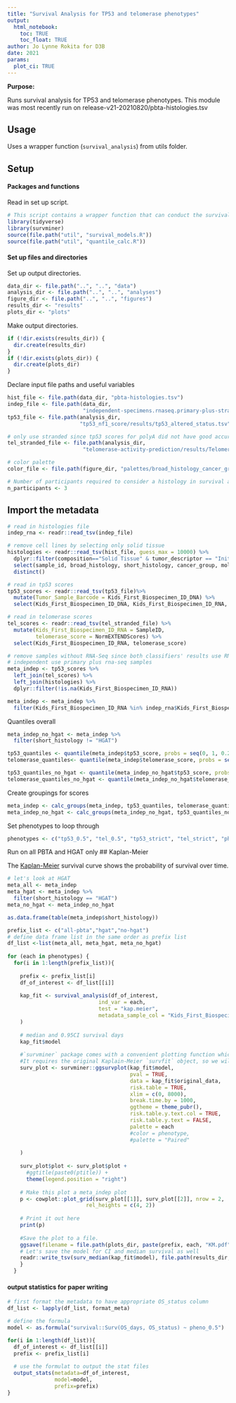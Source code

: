 ```yaml
---
title: "Survival Analysis for TP53 and telomerase phenotypes"
output: 
  html_notebook:
    toc: TRUE
    toc_float: TRUE
author: Jo Lynne Rokita for D3B
date: 2021
params:
  plot_ci: TRUE
---
```

  
  **Purpose:** 
  
  Runs survival analysis for TP53 and telomerase phenotypes. This module was most recently run on release-v21-20210820/pbta-histologies.tsv 

## Usage 

Uses a wrapper function (`survival_analysis`) from utils folder. 

## Setup

#### Packages and functions

Read in set up script.

```r
# This script contains a wrapper function that can conduct the survival analyses
library(tidyverse)
library(survminer)
source(file.path("util", "survival_models.R"))
source(file.path("util", "quantile_calc.R"))

```

#### Set up files and directories

Set up output directories. 

```r
data_dir <- file.path("..", "..", "data")
analysis_dir <- file.path("..", "..", "analyses")
figure_dir <- file.path("..", "..", "figures")
results_dir <- "results"
plots_dir <- "plots"
```

Make output directories.

```r
if (!dir.exists(results_dir)) {
  dir.create(results_dir)
}
if (!dir.exists(plots_dir)) {
  dir.create(plots_dir)
}
```

Declare input file paths and useful variables

```r
hist_file <- file.path(data_dir, "pbta-histologies.tsv")
indep_file <- file.path(data_dir,
                        "independent-specimens.rnaseq.primary-plus-stranded.tsv")
tp53_file <- file.path(analysis_dir, 
                       "tp53_nf1_score/results/tp53_altered_status.tsv")

# only use stranded since tp53 scores for polyA did not have good accuracy
tel_stranded_file <- file.path(analysis_dir,
                        "telomerase-activity-prediction/results/TelomeraseScores_PTBAStranded_FPKM.txt")

# color palette
color_file <- file.path(figure_dir, "palettes/broad_histology_cancer_group_palette.tsv")

# Number of participants required to consider a histology in survival analysis
n_participants <- 3
```

## Import the metadata

```r
# read in histologies file
indep_rna <- readr::read_tsv(indep_file)

# remove cell lines by selecting only solid tissue
histologies <- readr::read_tsv(hist_file, guess_max = 10000) %>%
  dplyr::filter(composition=="Solid Tissue" & tumor_descriptor == "Initial CNS Tumor") %>%
  select(sample_id, broad_histology, short_histology, cancer_group, molecular_subtype, OS_status, OS_days, PFS_days) %>%
  distinct()

# read in tp53 scores
tp53_scores <- readr::read_tsv(tp53_file)%>%
  mutate(Tumor_Sample_Barcode = Kids_First_Biospecimen_ID_DNA) %>%
  select(Kids_First_Biospecimen_ID_DNA, Kids_First_Biospecimen_ID_RNA, sample_id, tp53_score)

# read in telomerase scores
tel_scores <- readr::read_tsv(tel_stranded_file) %>%
  mutate(Kids_First_Biospecimen_ID_RNA = SampleID,
         telomerase_score = NormEXTENDScores) %>%
  select(Kids_First_Biospecimen_ID_RNA, telomerase_score)

# remove samples without RNA-Seq since both classifiers' results use RNA-Seq
# independent use primary plus rna-seq samples
meta_indep <- tp53_scores %>%
  left_join(tel_scores) %>%
  left_join(histologies) %>%
  dplyr::filter(!is.na(Kids_First_Biospecimen_ID_RNA))

meta_indep <- meta_indep %>%
  filter(Kids_First_Biospecimen_ID_RNA %in% indep_rna$Kids_First_Biospecimen_ID)

```

Quantiles overall
```r
meta_indep_no_hgat <- meta_indep %>%
  filter(short_histology != "HGAT")

tp53_quantiles <- quantile(meta_indep$tp53_score, probs = seq(0, 1, 0.25))
telomerase_quantiles<- quantile(meta_indep$telomerase_score, probs = seq(0, 1, 0.25))

tp53_quantiles_no_hgat <- quantile(meta_indep_no_hgat$tp53_score, probs = seq(0, 1, 0.25))
telomerase_quantiles_no_hgat <- quantile(meta_indep_no_hgat$telomerase_score, probs = seq(0, 1, 0.25))
```


Create groupings for scores
```r
meta_indep <- calc_groups(meta_indep, tp53_quantiles, telomerase_quantiles)
meta_indep_no_hgat <- calc_groups(meta_indep_no_hgat, tp53_quantiles_no_hgat, telomerase_quantiles_no_hgat)
```

Set phenotypes to loop through
```r
phenotypes <- c("tp53_0.5", "tel_0.5", "tp53_strict", "tel_strict", "pheno_0.5", "pheno_strict", "pheno_extremes")
```

Run on all PBTA and HGAT only
## Kaplan-Meier

The [Kaplan-Meier](https://www.ncbi.nlm.nih.gov/pmc/articles/PMC3059453/) survival curve shows the probability of survival over time.

```r

# let's look at HGAT
meta_all <- meta_indep
meta_hgat <- meta_indep %>%
  filter(short_histology == "HGAT")
meta_no_hgat <- meta_indep_no_hgat

as.data.frame(table(meta_indep$short_histology))

prefix_list <- c("all-pbta","hgat","no-hgat")
# define data frame list in the same order as prefix list 
df_list <-list(meta_all, meta_hgat, meta_no_hgat)
  
for (each in phenotypes) {
  for(i in 1:length(prefix_list)){
    
    prefix <- prefix_list[i]
    df_of_interest <- df_list[[i]]
    
    kap_fit <- survival_analysis(df_of_interest,
                             ind_var = each,
                             test = "kap.meier",
                             metadata_sample_col = "Kids_First_Biospecimen_ID_RNA"
    )
    
    # median and 0.95CI survival days
    kap_fit$model
    
    #`survminer` package comes with a convenient plotting function which uses `ggplot2` arguments. 
    #It requires the original Kaplain-Meier `survfit` object, so we will extract that with `$model`.
    surv_plot <- survminer::ggsurvplot(kap_fit$model,
                                       pval = TRUE,
                                       data = kap_fit$original_data,
                                       risk.table = TRUE,
                                       xlim = c(0, 8000),
                                       break.time.by = 1000,
                                       ggtheme = theme_pubr(),
                                       risk.table.y.text.col = TRUE,
                                       risk.table.y.text = FALSE,
                                       palette = each
                                       #color = phenotype,
                                       #palette = "Paired"
    
    )
    
    surv_plot$plot <- surv_plot$plot +
      #ggtitle(paste0(ptitle)) +
      theme(legend.position = "right")
    
    # Make this plot a meta_indep plot
    p <- cowplot::plot_grid(surv_plot[[1]], surv_plot[[2]], nrow = 2,
                         rel_heights = c(4, 2))
    
    # Print it out here
    print(p)
    
    #Save the plot to a file. 
    ggsave(filename = file.path(plots_dir, paste(prefix, each, "KM.pdf", sep = "-")), plot = p)
    # Let's save the model for CI and median survival as well
    readr::write_tsv(surv_median(kap_fit$model), file.path(results_dir, paste(prefix, each, "model.tsv", sep = "-")))
    }
  }

```

#### output statistics for paper writing 

```r
# first format the metadata to have appropriate OS_status column
df_list <- lapply(df_list, format_meta)

# define the formula
model <- as.formula("survival::Surv(OS_days, OS_status) ~ pheno_0.5")

for(i in 1:length(df_list)){
  df_of_interest <- df_list[[i]]
  prefix <- prefix_list[i]
  
  # use the formulat to output the stat files
  output_stats(metadata=df_of_interest, 
               model=model,
               prefix=prefix)
}

```




